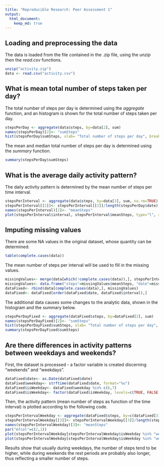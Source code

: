 ```yaml
---
title: "Reproducible Research: Peer Assessment 1"
output: 
  html_document:
    keep_md: true
---
```



## Loading and preprocessing the data
The data is loaded from the file contained in the .zip file, using the *unzip* then the *read.csv* functions. 

```r
unzip("activity.zip")
data <- read.csv("activity.csv")
```

## What is mean total number of steps taken per day?

The total number of steps per day is determined using the *aggregate* function, and an histogram is shown for the total number of steps taken per day.

```r
stepsPerDay <- aggregate(data$steps, by=data[2], sum)
names(stepsPerDay)[2]<- "sumSteps"
hist(stepsPerDay$sumSteps, xlab= "Total number of steps per day", breaks=8)
```

The mean and median total number of steps per day is determined using the *summary* function.

```r
summary(stepsPerDay$sumSteps)
```

## What is the average daily activity pattern?

The daily activity pattern is determined by the mean number of steps per time interval.

```r
stepsPerInterval <- aggregate(data$steps, by=data[3], sum, na.rm=TRUE)
stepsPerInterval[[2]]<- stepsPerInterval[[2]]/length(stepsPerDay$date)
names(stepsPerInterval)[2]<- "meanSteps"
plot(stepsPerInterval$interval, stepsPerInterval$meanSteps, type="l", xlab="5-minute interval", ylab="Mean number of steps")
```

## Imputing missing values

There are some NA values in the original dataset, whose quantity can be determined:

```r
table(complete.cases(data))
```

The mean number of steps per interval will be used to fill in the missing values.

```r
missingValues<- merge(data[which(!complete.cases(data)),], stepsPerInterval)
missingValues<- data.frame("steps"=missingValues$meanSteps, "date"=missingValues$date, "interval"=missingValues$interval)
dataFixed<- rbind(data[complete.cases(data),], missingValues)
dataFixed<- dataFixed[order(dataFixed$date, dataFixed$interval),]
```

The additional data causes some changes to the analytic data, shown in the histogram and the summary below.

```r
stepsPerDayFixed <- aggregate(dataFixed$steps, by=dataFixed[2], sum)
names(stepsPerDayFixed)[2]<- "sumSteps"
hist(stepsPerDayFixed$sumSteps, xlab= "Total number of steps per day", breaks=8)
summary(stepsPerDayFixed$sumSteps)
```

## Are there differences in activity patterns between weekdays and weekends?

First, the dataset is processed - a factor variable is created discerning "weekends" and "weekdays".

```r
dataFixed$date<- as.Date(dataFixed$date)
dataFixed$weekday<- strftime(dataFixed$date, format="%u")
dataFixed$isWeekday<- dataFixed$weekday %in% c(6,7)
dataFixed$isWeekday<- factor(dataFixed$isWeekday, levels=c(TRUE, FALSE), labels=c("weekend", "weekday"))
```

Then, the activity pattern (mean number of steps as function of the time interval) is plotted according to the following code.

```r
stepsPerIntervalWeekday <- aggregate(dataFixed$steps, by=c(dataFixed[3], dataFixed[5]), sum)
stepsPerIntervalWeekday[[3]]<- stepsPerIntervalWeekday[[3]]/length(stepsPerDay$date)
names(stepsPerIntervalWeekday)[3]<- "meanSteps"
par("mfcol"=c(2,1))
plot(stepsPerIntervalWeekday[stepsPerIntervalWeekday$isWeekday %in% "weekend", 1], stepsPerIntervalWeekday[stepsPerIntervalWeekday$isWeekday %in% "weekend",3], type="l", xlab="5-minute interval", ylab="Mean number of steps", main="Mean step pattern - Weekends")
plot(stepsPerIntervalWeekday[stepsPerIntervalWeekday$isWeekday %in% "weekday", 1], stepsPerIntervalWeekday[stepsPerIntervalWeekday$isWeekday %in% "weekday",3], type="l", xlab="5-minute interval", ylab="Mean number of steps", main="Mean step pattern - Weekdays")
```

Results show that usually during weekdays, the number of steps tend to be higher, while during weekends the rest periods are probably also longer, thus reflecting a smaller number of steps.